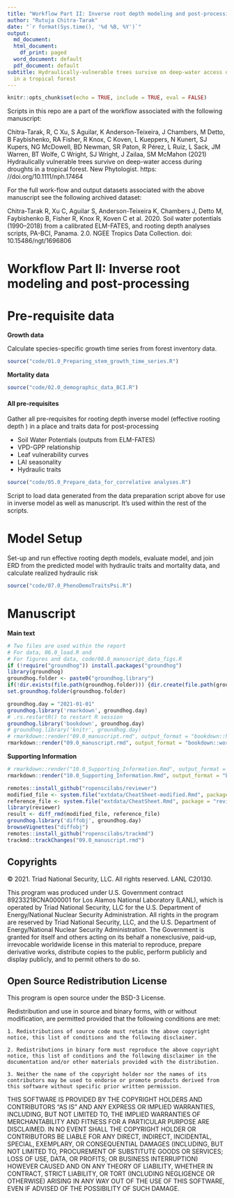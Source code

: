 ```yaml
---
title: "Workflow Part II: Inverse root depth modeling and post-processing"
author: "Rutuja Chitra-Tarak"
date: "`r format(Sys.time(), '%d %B, %Y')`"
output:
  md_document:
  html_document:
    df_print: paged
  word_document: default
  pdf_document: default
subtitle: Hydraulically-vulnerable trees survive on deep-water access during droughts
  in a tropical forest
---
```


```r
knitr::opts_chunk$set(echo = TRUE, include = TRUE, eval = FALSE)
```


Scripts in this repo are a part of the workflow associated with the following manuscript: 

Chitra-Tarak, R, C Xu, S Aguilar, K Anderson-Teixeira, J Chambers, M Detto, B Faybishenko, RA Fisher, R Knox, C Koven, L Kueppers, N Kunert, SJ Kupers, NG McDowell, BD Newman, SR Paton, R Pérez, L Ruiz, L Sack, JM Warren, BT Wolfe, C Wright, SJ Wright, J Zailaa, SM McMahon (2021) Hydraulically vulnerable trees survive on deep-water access during droughts in a tropical forest. New Phytologist. https: //doi.org/10.1111/nph.17464

For the full work-flow and output datasets associated with the above manuscript see the following archived dataset:

Chitra-Tarak R, Xu C, Aguilar S, Anderson-Teixeira K, Chambers J, Detto M, Faybishenko B, Fisher R, Knox R, Koven C et al. 2020. Soil water potentials (1990–2018) from a calibrated ELM-FATES, and rooting depth analyses scripts, PA-BCI, Panama. 2.0. NGEE Tropics Data Collection. doi: 10.15486/ngt/1696806

# Workflow Part II: Inverse root modeling and post-processing

# Pre-requisite data

**Growth data**

Calculate species-specific growth time series from forest inventory data. 

```r
source("code/01.0_Preparing_stem_growth_time_series.R")
```

**Mortality data**

```r
source("code/02.0_demographic_data_BCI.R")
```

#### All pre-requisites

Gather all pre-requisites for rooting depth inverse model (effective rooting depth ) in a place and traits data for post-processing

- Soil Water Potentials (outputs from ELM-FATES)
- VPD-GPP relationship
- Leaf vulnerability curves
- LAI seasonality
- Hydraulic traits

```r
source("code/05.0_Prepare_data_for_correlative analyses.R")
```

Script to load data generated from the data preparation script above for use in inverse model as well as manuscript. It's used within the rest of the scripts.

<!-- ```{r Chunk 06.0, eval = FALSE} -->
<!-- source("code/06.0_load.R") -->
<!-- ``` -->

# Model Setup

Set-up and run effective rooting depth models, evaluate model, and join ERD from the predicted model with hydraulic traits and mortality data, and calculate realized hydraulic risk

```r
source("code/07.0_PhenoDemoTraitsPsi.R")
```

# Manuscript

**Main text**
```r
# Two files are used within the report
# For data, 06.0_load.R and 
# For figures and data, code/08.0_manuscript_data_figs.R
if (!require("groundhog")) install.packages("groundhog")
library(groundhog)
groundhog.folder <- paste0("groundhog.library")
if(!dir.exists(file.path(groundhog.folder))) {dir.create(file.path(groundhog.folder))}
set.groundhog.folder(groundhog.folder)

groundhog.day = "2021-01-01"
groundhog.library('rmarkdown', groundhog.day)
# .rs.restartR() to restart R session
groundhog.library('bookdown', groundhog.day)
# groundhog.library('knitr', groundhog.day)
# rmarkdown::render("09.0_manuscript.rmd", output_format = "bookdown::html_document2")
rmarkdown::render("09.0_manuscript.rmd", output_format = "bookdown::word_document2")
```

**Supporting Information**

```r
# rmarkdown::render("10.0_Supporting_Information.Rmd", output_format = "bookdown::html_document2")
rmarkdown::render("10.0_Supporting_Information.Rmd", output_format = "bookdown::word_document2")
```

```r
remotes::install_github("ropenscilabs/reviewer")
modified_file <- system.file("extdata/CheatSheet-modified.Rmd", package = "reviewer")
reference_file <- system.file("extdata/CheatSheet.Rmd", package = "reviewer")
library(reviewer)
result <- diff_rmd(modified_file, reference_file)
groundhog.library('diffobj', groundhog.day)
browseVignettes("diffobj")
remotes::install_github("ropenscilabs/trackmd")
trackmd::trackChanges("09.0_manuscript.rmd")
```


## Copyrights

© 2021. Triad National Security, LLC. All rights reserved. LANL C20130.

This program was produced under U.S. Government contract 89233218CNA000001 for Los Alamos
National Laboratory (LANL), which is operated by Triad National Security, LLC for the U.S.
Department of Energy/National Nuclear Security Administration. All rights in the program are
reserved by Triad National Security, LLC, and the U.S. Department of Energy/National Nuclear
Security Administration. The Government is granted for itself and others acting on its behalf a nonexclusive, paid-up, irrevocable worldwide license in this material to reproduce, prepare derivative works, distribute copies to the public, perform publicly and display publicly, and to permit others to do so.
 
## Open Source Redistribution License

This program is open source under the BSD-3 License.

Redistribution and use in source and binary forms, with or without modification, are permitted provided that the following conditions are met:

    1. Redistributions of source code must retain the above copyright notice, this list of conditions and the following disclaimer.
 
    2. Redistributions in binary form must reproduce the above copyright notice, this list of conditions and the following disclaimer in the documentation and/or other materials provided with the distribution.
 
    3. Neither the name of the copyright holder nor the names of its contributors may be used to endorse or promote products derived from this software without specific prior written permission.

THIS SOFTWARE IS PROVIDED BY THE COPYRIGHT HOLDERS AND CONTRIBUTORS "AS
IS" AND ANY EXPRESS OR IMPLIED WARRANTIES, INCLUDING, BUT NOT LIMITED TO, THE
IMPLIED WARRANTIES OF MERCHANTABILITY AND FITNESS FOR A PARTICULAR
PURPOSE ARE DISCLAIMED. IN NO EVENT SHALL THE COPYRIGHT HOLDER OR
CONTRIBUTORS BE LIABLE FOR ANY DIRECT, INDIRECT, INCIDENTAL, SPECIAL,
EXEMPLARY, OR CONSEQUENTIAL DAMAGES (INCLUDING, BUT NOT LIMITED TO,
PROCUREMENT OF SUBSTITUTE GOODS OR SERVICES; LOSS OF USE, DATA, OR PROFITS;
OR BUSINESS INTERRUPTION) HOWEVER CAUSED AND ON ANY THEORY OF LIABILITY,
WHETHER IN CONTRACT, STRICT LIABILITY, OR TORT (INCLUDING NEGLIGENCE OR
OTHERWISE) ARISING IN ANY WAY OUT OF THE USE OF THIS SOFTWARE, EVEN IF
ADVISED OF THE POSSIBILITY OF SUCH DAMAGE.
